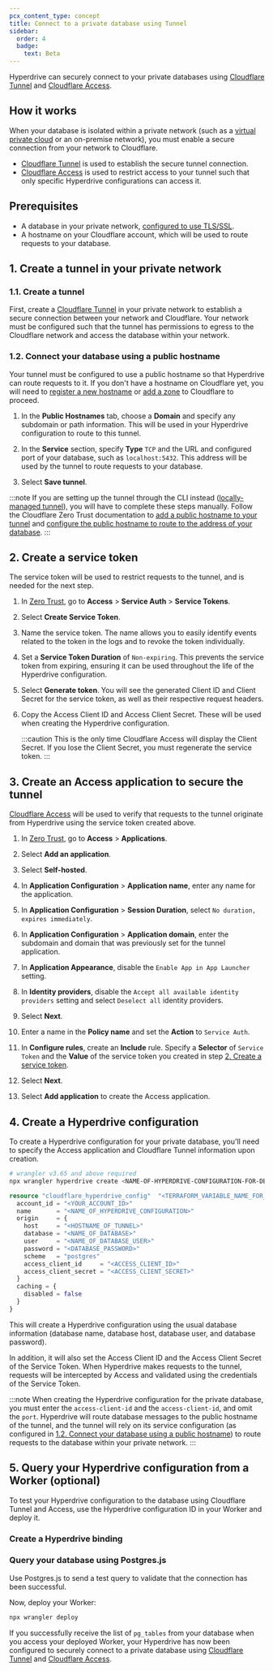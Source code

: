 ```yaml
---
pcx_content_type: concept
title: Connect to a private database using Tunnel
sidebar:
  order: 4
  badge:
    text: Beta
---
```



Hyperdrive can securely connect to your private databases using [Cloudflare Tunnel](/cloudflare-one/connections/connect-networks/) and [Cloudflare Access](/cloudflare-one/policies/access/).

## How it works

When your database is isolated within a private network (such as a [virtual private cloud](https://www.cloudflare.com/learning/cloud/what-is-a-virtual-private-cloud) or an on-premise network), you must enable a secure connection from your network to Cloudflare.

- [Cloudflare Tunnel](/cloudflare-one/connections/connect-networks/) is used to establish the secure tunnel connection.
- [Cloudflare Access](/cloudflare-one/policies/access/) is used to restrict access to your tunnel such that only specific Hyperdrive configurations can access it.

<Render file="tutorials-before-you-start" product="workers" />

## Prerequisites

- A database in your private network, [configured to use TLS/SSL](/hyperdrive/configuration/connect-to-postgres/#supported-tls-ssl-modes).
- A hostname on your Cloudflare account, which will be used to route requests to your database.

## 1. Create a tunnel in your private network

### 1.1. Create a tunnel

First, create a [Cloudflare Tunnel](/cloudflare-one/connections/connect-networks/) in your private network to establish a secure connection between your network and Cloudflare. Your network must be configured such that the tunnel has permissions to egress to the Cloudflare network and access the database within your network.

<Render file="tunnel/create-tunnel" product="cloudflare-one" />

### 1.2. Connect your database using a public hostname

Your tunnel must be configured to use a public hostname so that Hyperdrive can route requests to it. If you don't have a hostname on Cloudflare yet, you will need to [register a new hostname](/registrar/get-started/register-domain/) or [add a zone](https://developers.cloudflare.com/dns/zone-setups/) to Cloudflare to proceed. 

1. In the **Public Hostnames** tab, choose a **Domain** and specify any subdomain or path information. This will be used in your Hyperdrive configuration to route to this tunnel.

2. In the **Service** section, specify **Type** `TCP` and the URL and configured port of your database, such as `localhost:5432`. This address will be used by the tunnel to route requests to your database.

3. Select **Save tunnel**.

:::note
If you are setting up the tunnel through the CLI instead ([locally-managed tunnel](/cloudflare-one/connections/connect-networks/configure-tunnels/local-management/)), you will have to complete these steps manually. Follow the Cloudflare Zero Trust documentation to [add a public hostname to your tunnel](/cloudflare-one/connections/connect-networks/routing-to-tunnel/dns/) and [configure the public hostname to route to the address of your database](/cloudflare-one/connections/connect-networks/configure-tunnels/local-management/configuration-file/).
:::

## 2. Create a service token

The service token will be used to restrict requests to the tunnel, and is needed for the next step.

1. In [Zero Trust](https://one.dash.cloudflare.com), go to **Access** > **Service Auth** > **Service Tokens**.

2. Select **Create Service Token**.

3. Name the service token. The name allows you to easily identify events related to the token in the logs and to revoke the token individually.

4. Set a **Service Token Duration** of `Non-expiring`. This prevents the service token from expiring, ensuring it can be used throughout the life of the Hyperdrive configuration.

5. Select **Generate token**. You will see the generated Client ID and Client Secret for the service token, as well as their respective request headers.

6. Copy the Access Client ID and Access Client Secret. These will be used when creating the Hyperdrive configuration.

   :::caution
   This is the only time Cloudflare Access will display the Client Secret. If you lose the Client Secret, you must regenerate the service token.
   :::

## 3. Create an Access application to secure the tunnel

[Cloudflare Access](/cloudflare-one/policies/access/) will be used to verify that requests to the tunnel originate from Hyperdrive using the service token created above.

1. In [Zero Trust](https://one.dash.cloudflare.com), go to **Access** > **Applications**.

2. Select **Add an application**.

3. Select **Self-hosted**.

4. In **Application Configuration** > **Application name**, enter any name for the application.

5. In **Application Configuration** > **Session Duration**, select `No duration, expires immediately`.

6. In **Application Configuration** > **Application domain**, enter the subdomain and domain that was previously set for the tunnel application.

7. In **Application Appearance**, disable the `Enable App in App Launcher` setting.

8. In **Identity providers**, disable the `Accept all available identity providers` setting and select `Deselect all` identity providers.

9. Select **Next**.

10. Enter a name in the **Policy name** and set the **Action** to `Service Auth`.

11. In **Configure rules**, create an **Include** rule. Specify a **Selector** of `Service Token` and the **Value** of the service token you created in step [2. Create a service token](#2-create-a-service-token).

12. Select **Next**.

13. Select **Add application** to create the Access application.

## 4. Create a Hyperdrive configuration

To create a Hyperdrive configuration for your private database, you'll need to specify the Access application and Cloudflare Tunnel information upon creation.

<Tabs> <TabItem label="Wrangler">

```sh
# wrangler v3.65 and above required
npx wrangler hyperdrive create <NAME-OF-HYPERDRIVE-CONFIGURATION-FOR-DB-VIA-TUNNEL> --host=<HOSTNAME-FOR-THE-TUNNEL> --user=<USERNAME-FOR-YOUR-DATABASE> --password=<PASSWORD-FOR-YOUR-DATABASE> --database=<DATABASE-TO-CONNECT-TO> --access-client-id=<YOUR-ACCESS-CLIENT-ID> --access-client-secret=<YOUR-SERVICE-TOKEN-CLIENT-SECRET>
```

</TabItem> <TabItem label="Terraform">

```terraform
resource "cloudflare_hyperdrive_config"  "<TERRAFORM_VARIABLE_NAME_FOR_CONFIGURATION>" {
  account_id = "<YOUR_ACCOUNT_ID>"
  name       = "<NAME_OF_HYPERDRIVE_CONFIGURATION>"
  origin     = {
    host     = "<HOSTNAME_OF_TUNNEL>"
    database = "<NAME_OF_DATABASE>"
    user     = "<NAME_OF_DATABASE_USER>"
    password = "<DATABASE_PASSWORD>"
    scheme   = "postgres"
    access_client_id     = "<ACCESS_CLIENT_ID>"
    access_client_secret = "<ACCESS_CLIENT_SECRET>"
  }
  caching = {
    disabled = false
  }
}
```

</TabItem> </Tabs>

This will create a Hyperdrive configuration using the usual database information (database name, database host, database user, and database password).

In addition, it will also set the Access Client ID and the Access Client Secret of the Service Token. When Hyperdrive makes requests to the tunnel, requests will be intercepted by Access and validated using the credentials of the Service Token.

:::note
When creating the Hyperdrive configuration for the private database, you must enter the `access-client-id` and the `access-client-id`, and omit the `port`. Hyperdrive will route database messages to the public hostname of the tunnel, and the tunnel will rely on its service configuration (as configured in [1.2. Connect your database using a public hostname](#12-connect-your-database-using-a-public-hostname)) to route requests to the database within your private network.
:::

## 5. Query your Hyperdrive configuration from a Worker (optional)

To test your Hyperdrive configuration to the database using Cloudflare Tunnel and Access, use the Hyperdrive configuration ID in your Worker and deploy it.

### Create a Hyperdrive binding

<Render file="create-hyperdrive-binding" product="hyperdrive" />

### Query your database using Postgres.js

Use Postgres.js to send a test query to validate that the connection has been successful.

<Render file="use-postgresjs-to-make-query" product="hyperdrive" />

Now, deploy your Worker:

```bash
npx wrangler deploy
```

If you successfully receive the list of `pg_tables` from your database when you access your deployed Worker, your Hyperdrive has now been configured to securely connect to a private database using [Cloudflare Tunnel](/cloudflare-one/connections/connect-networks/) and [Cloudflare Access](/cloudflare-one/policies/access/).
